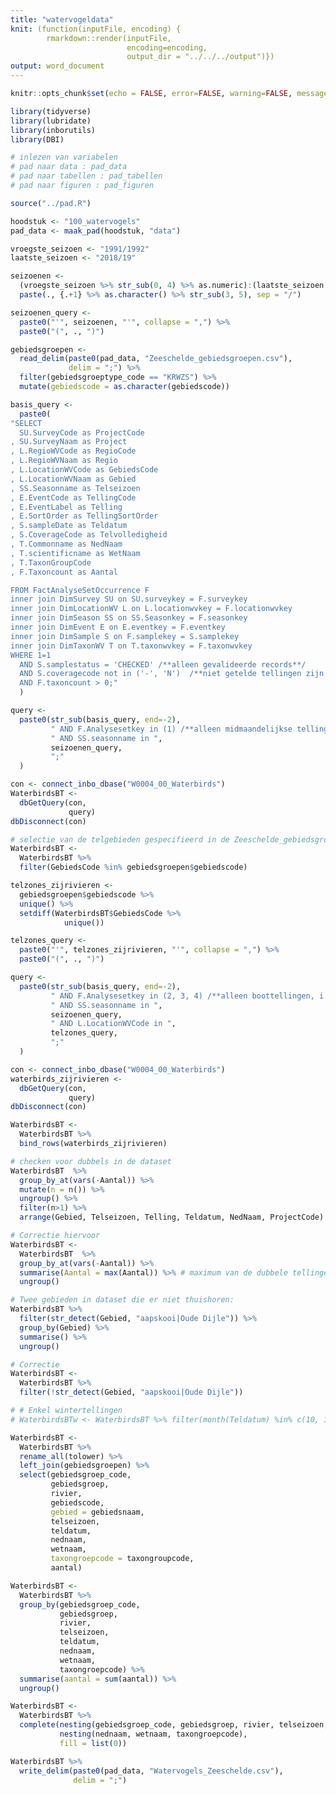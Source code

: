 ```yaml
---
title: "watervogeldata"
knit: (function(inputFile, encoding) { 
        rmarkdown::render(inputFile,
                          encoding=encoding, 
                          output_dir = "../../../output")})
output: word_document
---
```



```r

knitr::opts_chunk$set(echo = FALSE, error=FALSE, warning=FALSE, message=FALSE, cache=FALSE)

```


```r

library(tidyverse)
library(lubridate)
library(inborutils)
library(DBI)

```


```r


# inlezen van variabelen
# pad naar data : pad_data
# pad naar tabellen : pad_tabellen
# pad naar figuren : pad_figuren

source("../pad.R")

hoodstuk <- "100_watervogels"
pad_data <- maak_pad(hoodstuk, "data")

```


```r

vroegste_seizoen <- "1991/1992"
laatste_seizoen <- "2018/19"

seizoenen <-
  (vroegste_seizoen %>% str_sub(0, 4) %>% as.numeric):(laatste_seizoen %>% str_sub(0, 4) %>% as.numeric) %>% 
  paste(., {.+1} %>% as.character() %>% str_sub(3, 5), sep = "/")

seizoenen_query <-
  paste0("'", seizoenen, "'", collapse = ",") %>% 
  paste0("(", ., ")")

```


```r

gebiedsgroepen <- 
  read_delim(paste0(pad_data, "Zeeschelde_gebiedsgroepen.csv"),
             delim = ";") %>% 
  filter(gebiedsgroeptype_code == "KRWZS") %>% 
  mutate(gebiedscode = as.character(gebiedscode))

```


```r

basis_query <- 
  paste0(
"SELECT
  SU.SurveyCode as ProjectCode
, SU.SurveyNaam as Project
, L.RegioWVCode as RegioCode
, L.RegioWVNaam as Regio
, L.LocationWVCode as GebiedsCode
, L.LocationWVNaam as Gebied
, SS.Seasonname as Telseizoen
, E.EventCode as TellingCode
, E.EventLabel as Telling
, E.SortOrder as TellingSortOrder
, S.sampleDate as Teldatum
, S.CoverageCode as Telvolledigheid
, T.Commonname as NedNaam
, T.scientificname as WetNaam
, T.TaxonGroupCode
, F.Taxoncount as Aantal

FROM FactAnalyseSetOccurrence F
inner join DimSurvey SU on SU.surveykey = F.surveykey
inner join DimLocationWV L on L.locationwvkey = F.locationwvkey
inner join DimSeason SS on SS.Seasonkey = F.seasonkey
inner join DimEvent E on E.eventkey = F.eventkey
inner join DimSample S on F.samplekey = S.samplekey
inner join DimTaxonWV T on T.taxonwvkey = F.taxonwvkey
WHERE 1=1
  AND S.samplestatus = 'CHECKED' /**alleen gevalideerde records**/
  AND S.coveragecode not in ('-', 'N')  /**niet getelde tellingen zijn irrelevant**/
  AND F.taxoncount > 0;"
  )

```


```r

query <-
  paste0(str_sub(basis_query, end=-2),
         " AND F.Analysesetkey in (1) /**alleen midmaandelijkse tellingen, i.e. uit MIDMA-analysesets**/",
         " AND SS.seasonname in ",
         seizoenen_query,
         ";"
  )

con <- connect_inbo_dbase("W0004_00_Waterbirds")
WaterbirdsBT <- 
  dbGetQuery(con,
             query)
dbDisconnect(con)

# selectie van de telgebieden gespecifieerd in de Zeeschelde_gebiedsgroepen - KRWZS
WaterbirdsBT <-
  WaterbirdsBT %>% 
  filter(GebiedsCode %in% gebiedsgroepen$gebiedscode)

```


```r

telzones_zijrivieren <- 
  gebiedsgroepen$gebiedscode %>% 
  unique() %>% 
  setdiff(WaterbirdsBT$GebiedsCode %>% 
            unique())

telzones_query <-
  paste0("'", telzones_zijrivieren, "'", collapse = ",") %>% 
  paste0("(", ., ")")

query <-
  paste0(str_sub(basis_query, end=-2),
         " AND F.Analysesetkey in (2, 3, 4) /**alleen boottellingen, i.e. uit ZSCH-analyseset**/",
         " AND SS.seasonname in ",
         seizoenen_query,
         " AND L.LocationWVCode in ",
         telzones_query,
         ";"
  )

con <- connect_inbo_dbase("W0004_00_Waterbirds")
waterbirds_zijrivieren <- 
  dbGetQuery(con,
             query)
dbDisconnect(con)

WaterbirdsBT <-
  WaterbirdsBT %>% 
  bind_rows(waterbirds_zijrivieren)

```


```r

# checken voor dubbels in de dataset
WaterbirdsBT  %>% 
  group_by_at(vars(-Aantal)) %>% 
  mutate(n = n()) %>% 
  ungroup() %>% 
  filter(n>1) %>% 
  arrange(Gebied, Telseizoen, Telling, Teldatum, NedNaam, ProjectCode)

# Correctie hiervoor
WaterbirdsBT <- 
  WaterbirdsBT  %>% 
  group_by_at(vars(-Aantal)) %>% 
  summarise(Aantal = max(Aantal)) %>% # maximum van de dubbele tellingen
  ungroup()

# Twee gebieden in dataset die er niet thuishoren: 
WaterbirdsBT %>% 
  filter(str_detect(Gebied, "aapskooi|Oude Dijle")) %>% 
  group_by(Gebied) %>% 
  summarise() %>% 
  ungroup()

# Correctie
WaterbirdsBT <- 
  WaterbirdsBT %>% 
  filter(!str_detect(Gebied, "aapskooi|Oude Dijle"))

# # Enkel wintertellingen
# WaterbirdsBTw <- WaterbirdsBT %>% filter(month(Teldatum) %in% c(10, 11, 12, 1, 2, 3))

```


```r

WaterbirdsBT <- 
  WaterbirdsBT %>% 
  rename_all(tolower) %>% 
  left_join(gebiedsgroepen) %>% 
  select(gebiedsgroep_code,
         gebiedsgroep,
         rivier,
         gebiedscode,
         gebied = gebiedsnaam,
         telseizoen,
         teldatum,
         nednaam,
         wetnaam,
         taxongroepcode = taxongroupcode,
         aantal)

```


```r

WaterbirdsBT <- 
  WaterbirdsBT %>% 
  group_by(gebiedsgroep_code,
           gebiedsgroep,
           rivier,
           telseizoen,
           teldatum,
           nednaam,
           wetnaam,
           taxongroepcode) %>% 
  summarise(aantal = sum(aantal)) %>% 
  ungroup()

```


```r

WaterbirdsBT <- 
  WaterbirdsBT %>% 
  complete(nesting(gebiedsgroep_code, gebiedsgroep, rivier, telseizoen, teldatum),
           nesting(nednaam, wetnaam, taxongroepcode),
           fill = list(0))

```


```r

WaterbirdsBT %>% 
  write_delim(paste0(pad_data, "Watervogels_Zeeschelde.csv"),
              delim = ";")

```




